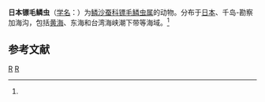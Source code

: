 {{Speciesbox
| taxon = Laetmonice japonica
| binomial_authority = (McIntosh, 1855)<ref name='id10413'>{{cite web| url =http://www.bioinfo.cn/db05/BjdwSpecies.php?action=view&id=10413| title =日本镖毛鳞虫| work =《中国动物物种编目数据库》| publisher =中国科学院微生物研究所| author =中国科学院动物研究所| accessdate =2009-04-16| deadurl =yes| archiveurl =https://web.archive.org/web/20160305072654/http://www.bioinfo.cn/db05/BjdwSpecies.php?action=view&id=10413| archivedate =2016-03-05}}</ref>
}}

'''日本镖毛鳞虫'''（[[学名|学名]]：{{lang|la|''Laetmonice japonica''}}）为[[鳞沙蚕科|鳞沙蚕科]][[镖毛鳞虫属|镖毛鳞虫属]]的动物。分布于[[日本|日本]]、千岛-勘察加海沟，包括[[黄海|黄海]]、东海和台湾海峡潮下带等海域。<ref name='id10413'/>

== 参考文献 ==
{{reflist}}

{{Taxonbar|from=Q2239656}}

[[Category:镖毛鳞虫属|R]]
[[Category:1855年描述的动物|R]]


{{环节动物小作品}}